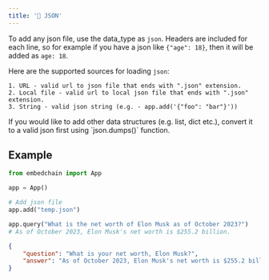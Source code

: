 ---
title: '📃 JSON'
---

To add any json file, use the data_type as `json`. Headers are included for each line, so for example if you have a json like `{"age": 18}`, then it will be added as `age: 18`.

Here are the supported sources for loading `json`:

```
1. URL - valid url to json file that ends with ".json" extension.
2. Local file - valid url to local json file that ends with ".json" extension.
3. String - valid json string (e.g. - app.add('{"foo": "bar"}'))
```

<Tip>
If you would like to add other data structures (e.g. list, dict etc.), convert it to a valid json first using `json.dumps()` function.
</Tip>

## Example

<CodeGroup>

```python python
from embedchain import App

app = App()

# Add json file
app.add("temp.json")

app.query("What is the net worth of Elon Musk as of October 2023?")
# As of October 2023, Elon Musk's net worth is $255.2 billion.
```


```json temp.json
{
    "question": "What is your net worth, Elon Musk?",
    "answer": "As of October 2023, Elon Musk's net worth is $255.2 billion, making him one of the wealthiest individuals in the world."
}
```
</CodeGroup>


